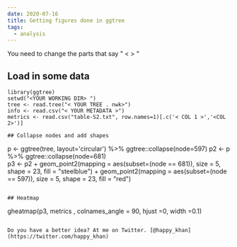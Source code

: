 ```yaml
---
date: 2020-07-16
title: Getting figures done in ggtree
tags:
  - analysis
---
```


You need to change the parts that say " < > "

## Load in some data 
``` sourceCode R
library(ggtree)
setwd("<YOUR WORKING DIR> ")
tree <- read.tree("< YOUR TREE . nwk>")
info <- read.csv("< YOUR METADATA >")
metrics <- read.csv("table-S2.txt", row.names=1)[.c('< COL 1 >','<COL 2>')]

## Collapse nodes and add shapes
```
p <- ggtree(tree, layout='circular') %>% ggtree::collapse(node=597) 
p2 <- p %>% ggtree::collapse(node=681)  
p3 <- p2 + geom_point2(mapping = aes(subset=(node == 681)), size = 5, shape = 23, fill = "steelblue") 
         + geom_point2(mapping = aes(subset=(node == 597)), size = 5, shape = 23, fill = "red")
```

## Heatmap

```
gheatmap(p3, metrics , colnames_angle = 90, hjust =0, width =0.1)
```

Do you have a better idea? At me on Twitter. [@happy_khan](https://twitter.com/happy_khan)